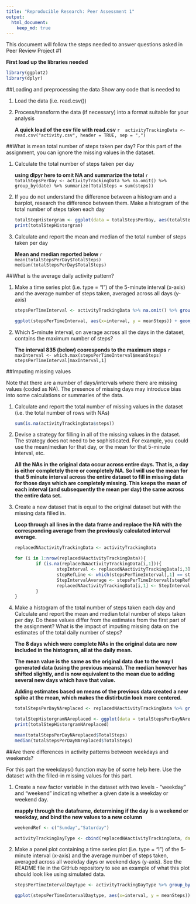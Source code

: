 ```yaml
---
title: "Reproducible Research: Peer Assessment 1"
output: 
  html_document:
    keep_md: true
---
```


This document will follow the steps needed to answer questions asked in Peer Review Project #1

**First load up the libraries needed**
```r
library(ggplot2)
library(dplyr)
```


##Loading and preprocessing the data
Show any code that is needed to  

1. Load the data (i.e. read.csv())
2. Process/transform the data (if necessary) into a format suitable for your analysis

    **A quick load of the csv file with read.csv**
    ```r
    activityTrackingData <- read.csv("activity.csv", header = TRUE, sep = ",")
    ```



##What is mean total number of steps taken per day?
For this part of the assignment, you can ignore the missing values in the dataset.  


1. Calculate the total number of steps taken per day

    **using dlpyr here to omit NA and summarize the total**
    ```r
    totalStepsPerDay <- activityTrackingData %>% na.omit() %>% group_by(date) %>% summarize(TotalSteps = sum(steps))
    ```



2. If you do not understand the difference between a histogram and a barplot, research the difference between them. Make a histogram of the total number of steps taken each day

    ```r
    totalStepHistorgram <- ggplot(data = totalStepsPerDay, aes(totalStepsPerDay$TotalSteps)) + geom_histogram() + theme(axis.text.x = element_text(angle = 90, hjust = 1)) + labs(x = "Total Steps", y = "Frequency")
    print(totalStepHistorgram)
    ```



3. Calculate and report the mean and median of the total number of steps taken per day

    **Mean and median reported below**
    ```r
    mean(totalStepsPerDay$TotalSteps)
    median(totalStepsPerDay$TotalSteps)
    ```



##What is the average daily activity pattern?


1. Make a time series plot (i.e. type = "l") of the 5-minute interval (x-axis) and the average number of steps taken, averaged across all days (y-axis)

    ```r
    stepsPerTimeInterval <- activityTrackingData %>% na.omit() %>% group_by(interval) %>% summarize(meanSteps = mean(steps))
    
    ggplot(stepsPerTimeInterval, aes(x=interval, y = meanSteps)) + geom_line() + theme(text = element_text(size = 24))
    ```



2. Which 5-minute interval, on average across all the days in the dataset, contains the maximum number of steps?

    **The interval 835 (below) cooresponds to the maximum steps**
    ```r
    maxInterval <- which.max(stepsPerTimeInterval$meanSteps)
    stepsPerTimeInterval[maxInterval,1]
    ```



##Imputing missing values

Note that there are a number of days/intervals where there are missing values (coded as NA). The presence of missing days may introduce bias into some calculations or summaries of the data.

1. Calculate and report the total number of missing values in the dataset (i.e. the total number of rows with NAs)

    ```r
    sum(is.na(activityTrackingData$steps))
    ```



2. Devise a strategy for filling in all of the missing values in the dataset. The strategy does not need to be sophisticated. For example, you could use the mean/median for that day, or the mean for that 5-minute interval, etc.

    **All the NAs in the original data occur across entire days.  That is, a day is either completely there or completely NA.  So I will use the mean for that 5 minute interval across the entire dataset to fill in missing data for those days which are completely missing.  This keeps the mean of each interval (and subsequently the mean per day) the same across the entire data set.**


3. Create a new dataset that is equal to the original dataset but with the missing data filled in.

    **Loop through all lines in the data frame and replace the NA with the corresponding average from the previously calculated interval average.**
    
    ```r
    replacedNAactivityTrackingData <- activityTrackingData
    
    for (i in 1:nrow(replacedNAactivityTrackingData)){
            if (is.na(replacedNAactivityTrackingData[i,1])){
                    stepInterval <- replacedNAactivityTrackingData[i,3]
                    stepRefLine <- which(stepsPerTimeInterval[,1] == stepInterval)
                    StepIntervalAverage <- stepsPerTimeInterval[stepRefLine,2]
                    replacedNAactivityTrackingData[i,1] <- StepIntervalAverage
            }
    }
    ```



4. Make a histogram of the total number of steps taken each day and Calculate and report the mean and median total number of steps taken per day. Do these values differ from the estimates from the first part of the assignment? What is the impact of imputing missing data on the estimates of the total daily number of steps?

    **The 8 days which were complete NAs in the original data are now included in the histogram, all at the daily mean.**
    
    **The mean value is the same as the original data due to the way I generated data (using the previous means).  The median however has shifted slightly, and is now equivalent to the mean due to adding several new days which have that value.**
    
    **Adding estimates based on means of the previous data created a new spike at the mean, which makes the distirbutin look more centered.**
    
    
    ```r
    totalStepsPerDayNAreplaced <- replacedNAactivityTrackingData %>% group_by(date) %>% summarize(TotalSteps = sum(steps))
    
    totalStepHistorgramNAreplaced <- ggplot(data = totalStepsPerDayNAreplaced, aes(totalStepsPerDayNAreplaced$TotalSteps)) + geom_histogram() + theme(axis.text.x = element_text(angle = 90, hjust = 1)) + labs(x = "Total Steps", y = "Frequency")
    print(totalStepHistorgramNAreplaced)
    
    mean(totalStepsPerDayNAreplaced$TotalSteps)
    median(totalStepsPerDayNAreplaced$TotalSteps)
    ```



##Are there differences in activity patterns between weekdays and weekends?

For this part the weekdays() function may be of some help here. Use the dataset with the filled-in missing values for this part.

1. Create a new factor variable in the dataset with two levels - "weekday" and "weekend" indicating whether a given date is a weekday or weekend day.

    **mapply through the dataframe, determining if the day is a weekend or weekday, and bind the new values to a new column**
    
    ```r
    weekendRef <- c("Sunday","Saturday")
    
    activityTrackingDayType <- cbind(replacedNAactivityTrackingData, dayType = mapply(function(x) if (weekdays(x) %in% weekendRef){"Weekend"}else{"Weekday"}, as.Date(replacedNAactivityTrackingData$date)))
    
    ```



2. Make a panel plot containing a time series plot (i.e. type = "l") of the 5-minute interval (x-axis) and the average number of steps taken, averaged across all weekday days or weekend days (y-axis). See the README file in the GitHub repository to see an example of what this plot should look like using simulated data.

    ```r
    stepsPerTimeIntervalDaytype <- activityTrackingDayType %>% group_by(interval, dayType) %>% summarize(meanSteps = mean(steps))
    
    ggplot(stepsPerTimeIntervalDaytype, aes(x=interval, y = meanSteps)) + geom_line() + facet_grid(dayType ~ .) + theme(text = element_text(size = 24))
    
    ```


